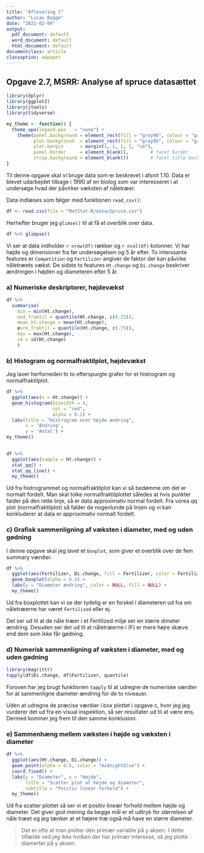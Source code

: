 ```yaml
---
title: "Aflevering 1"
author: "Lucas Bagge"
date: "2021-02-09"
output:
  pdf_document: default
  word_document: default
  html_document: default
documentclass: article
classoption: a4paper
---
```


## Opgave 2.7, MSRR: Analyse af spruce datasættet


```r
library(dplyr)
library(ggplot2)
library(jtools)
library(tidyverse)
```

```r
my_theme <- function() {
  theme_apa(legend.pos   = "none") +
    theme(panel.background = element_rect(fill = "gray96", colour = "gray96"),
          plot.background  = element_rect(fill = "gray96", colour = "gray96"),
          plot.margin      = margin(1, 1, 1, 1, "cm"),
          panel.border     = element_blank(),        # facet border
          strip.background = element_blank())        # facet title background
}

```

<!-- Beskriv gerne ganske kort datasættet. Var det et eksperiment? Hvad undersøges? -->

<!-- Angiv så den kode som du bruger til at indlæse data, indenfor en R code chunk -->

Til denne opgave skal vi bruge data som er beskrevet i afsnit 1.10.
Data er blevet udarbejdet tilbage i 1990 af en biolog som var interesseret i
at undersøge hvad der påvirker væksten af nåletræer. 

Data indlæses som følger med funktionen `read_csv()`:

```r
df <- read.csv(file = "MatStat-R/data/Spruce.csv")
```

Herhefter bruger jeg `glimse()` til at få et overblik over data.

```r
df %>% glimpse()
```

Vi ser at data indholder `r nrow(df)` rækker og `r ncol(df)` kolonner. Vi har
højde og dimensioner fra før undersøgelsen og 5 år efter. To interssante
features er `Competition` og `Fertilizer` angiver de faktor der kan 
påvirke nåletræets vækst. De sidste to features `Ht.change` og `Di.change` 
beskriver ændringen i højden og diameteren efter 5 år. 



### a) Numeriske deskriptorer, højdevækst

<!-- 
Compute the numeric summaries for the height changes (Ht.change) of the seedlings.
Uddybende:
Beregn de numeriske deskriptorer (summary statistics), og beregn også standardafvigelsen. 
Kan man formode noget om formen af fordelingen ved at betragte deskriptorerne - er den symmetrisk eller skæv?  
-->

```r
df %>%
  summarise(
    min = min(Ht.change),
    ned_fraktil = quantile(Ht.change, c(0.25)),
    mean_ht.change = mean(Ht.change),
    øvre_fraktil = quantile(Ht.change, c(.75)),
    max = max(Ht.change),
    sd = sd(Ht.change)
    ) 
```



### b) Histogram og normalfraktilplot, højdevækst

<!-- 
Create a histogram and normal quantile plot for the height changes of the seedlings. Is the distribution approximately normal?
Husk at besvare spørgsmålet i opgaven: er fordelingen tilnærmelsesvis normal? Hvad mener du? 
-->

Jeg laver herforneden to to efterspurgte grafer for et histrogram og
normalfraktilplot.

```r
df %>% 
  ggplot(aes(x = Ht.change)) +
  geom_histogram(binwidth = 4,
                 col = "red",
                 alpha = 0.2) +
  labs(title = "Histrogram over højde ændring",
       x = 'Ændring',
       y = 'Antal') +
my_theme() 
  
```

```r
df %>% 
  ggplot(aes(sample = Ht.change)) +
  stat_qq() +
  stat_qq_line() +
  my_theme()
```

Ud fra histrogrammet og normalfraktilplot kan vi så bedømme om det er normalt
fordelt. Man skal tolke normalfraktilplottet således at hvis punkter falder
på den rette linje, så er data approximativ normal fordelt. Fra vorea qq plot 
(normalfraktilplot) så falder de nogenlunde på linjen og vi kan konkluderer
at data er approximativ normalt fordelt. 

### c) Grafisk sammenligning af væksten i diameter, med og uden gødning 

<!-- 
Create a boxplot to compare the distribution of the change in diameters of the seedlings (Di.change) grouped by whether or not they were in fertilized plots.
Uddyb:
Kommenter lidt på resultaterne. Påvirker gødning væksten? Har fordelingerne i de to grupper den samme form? 
-->

I denne opgave skal jeg lavet et `boxplot`, som giver et overblik over de
fem summary værdier.

```r
df %>% 
  ggplot(aes(Fertilizer, Di.change, fill = Fertilizer, color = Fertilizer)) +
  geom_boxplot(alpha = 0.4) +
  labs(y = "Diameter ændring", color = NULL, fill = NULL) +
  my_theme()
```


Ud fra boxplottet kan vi se der tydelig er en forskel i diameteren ud fra
om nåletræerne har været `Fertilized` eller ej.

Det ser ud til at de nåle træer i et Fertilized miljø ser en større dimeter ændring.
Desuden ser det ud til at nåletræerne i (F) er mere højre skæve end dem som
ikke får gødning.


### d) Numerisk sammenligning af væksten i diameter, med og uden gødning 

```r
library(magrittr)
tapply(df$Di.change, df$Fertilizer, quantile)
```
Foroven har jeg brugt funktionen `tapply` til at udregne de numeriske værdier
for at sammenligne diameter ændring for de to niveauer. 

Uden at udregne de præcise værdier i box plottet i opgave c, hvor jeg 
jeg vurderer det ud fra en visual inspektion, så ser resultater ud til at
være ens. Dermed kommer jeg frem til den samme konklusion.


### e) Sammenhæng mellem væksten i højde og væksten i diameter


```r
df %>% 
  ggplot(aes(Ht.change, Di.change)) +
  geom_point(alpha = 0.5, color = "midnightblue") +
  coord_fixed() +
  labs(y = "Diameter", x = "Højde",
       title = "Scatter plot af højde og diameter",
       subtitle = "Positiv linear forhold") +
  my_theme()
```
Ud fra scatter plottet så ser vi et positiv lineær forhold mellem højde og
diameter. Det giver god mening da begge mål er et udtryk for størrelsen
af nåle træet og jeg tænker at et højere træ også må have en større diameter.

> Det er ofte at man plotter den primær variable på y aksen. I dette tilfælde
ved jeg ikke hvilken der har primær interesse, så jeg plotte diamerter på y aksen.

